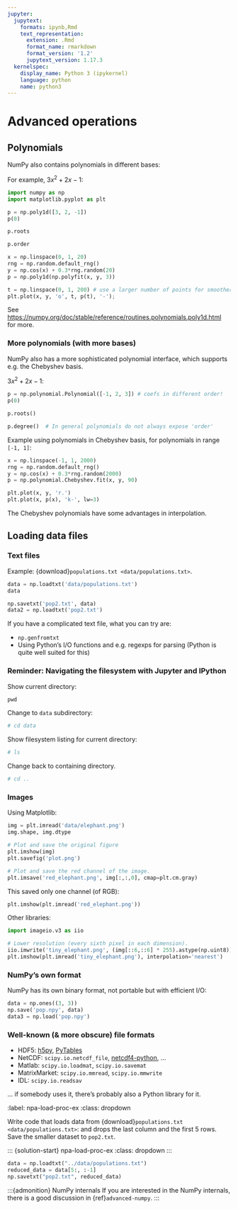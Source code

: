 ```yaml
---
jupyter:
  jupytext:
    formats: ipynb,Rmd
    text_representation:
      extension: .Rmd
      format_name: rmarkdown
      format_version: '1.2'
      jupytext_version: 1.17.3
  kernelspec:
    display_name: Python 3 (ipykernel)
    language: python
    name: python3
---
```


# Advanced operations

## Polynomials

NumPy also contains polynomials in different bases:

For example, $3x^2 + 2x - 1$:

```python
import numpy as np
import matplotlib.pyplot as plt
```

```python
p = np.poly1d([3, 2, -1])
p(0)
```

```python
p.roots
```

```python
p.order
```

```python
x = np.linspace(0, 1, 20)
rng = np.random.default_rng()
y = np.cos(x) + 0.3*rng.random(20)
p = np.poly1d(np.polyfit(x, y, 3))

t = np.linspace(0, 1, 200) # use a larger number of points for smoother plotting
plt.plot(x, y, 'o', t, p(t), '-');
```

See <https://numpy.org/doc/stable/reference/routines.polynomials.poly1d.html>
for more.

### More polynomials (with more bases)

NumPy also has a more sophisticated polynomial interface, which supports
e.g. the Chebyshev basis.

$3x^2 + 2x - 1$:

```python
p = np.polynomial.Polynomial([-1, 2, 3]) # coefs in different order!
p(0)
```

```python
p.roots()
```

```python
p.degree()  # In general polynomials do not always expose 'order'
```

Example using polynomials in Chebyshev basis, for polynomials in
range `[-1, 1]`:

```python
x = np.linspace(-1, 1, 2000)
rng = np.random.default_rng()
y = np.cos(x) + 0.3*rng.random(2000)
p = np.polynomial.Chebyshev.fit(x, y, 90)
```

```python
plt.plot(x, y, 'r.')
plt.plot(x, p(x), 'k-', lw=3)
```

The Chebyshev polynomials have some advantages in interpolation.


## Loading data files

### Text files

Example: {download}`populations.txt <data/populations.txt>`.

```python
data = np.loadtxt('data/populations.txt')
data
```

```python
np.savetxt('pop2.txt', data)
data2 = np.loadtxt('pop2.txt')
```

:::{note}
If you have a complicated text file, what you can try are:

- `np.genfromtxt`
- Using Python's I/O functions and e.g. regexps for parsing
  (Python is quite well suited for this)
:::

### Reminder: Navigating the filesystem with Jupyter and IPython

Show current directory:

```python
pwd
```

Change to `data` subdirectory:

```python
# cd data
```

Show filesystem listing for current directory:

```python
# ls
```

Change back to containing directory.

```python
# cd ..
```

### Images

Using Matplotlib:

```python
img = plt.imread('data/elephant.png')
img.shape, img.dtype
```

```python
# Plot and save the original figure
plt.imshow(img)
plt.savefig('plot.png')
```

```python
# Plot and save the red channel of the image.
plt.imsave('red_elephant.png', img[:,:,0], cmap=plt.cm.gray)
```

This saved only one channel (of RGB):

```python
plt.imshow(plt.imread('red_elephant.png'))
```

Other libraries:

```python
import imageio.v3 as iio

# Lower resolution (every sixth pixel in each dimension).
iio.imwrite('tiny_elephant.png', (img[::6,::6] * 255).astype(np.uint8))
plt.imshow(plt.imread('tiny_elephant.png'), interpolation='nearest')
```

### NumPy's own format

NumPy has its own binary format, not portable but with efficient I/O:

```python
data = np.ones((3, 3))
np.save('pop.npy', data)
data3 = np.load('pop.npy')
```

### Well-known (& more obscure) file formats

- HDF5: [h5py](https://www.h5py.org/), [PyTables](https://www.pytables.org)
- NetCDF: `scipy.io.netcdf_file`, [netcdf4-python](https://code.google.com/archive/p/netcdf4-python), ...
- Matlab: `scipy.io.loadmat`, `scipy.io.savemat`
- MatrixMarket: `scipy.io.mmread`, `scipy.io.mmwrite`
- IDL: `scipy.io.readsav`

... if somebody uses it, there's probably also a Python library for it.

::: {exercise-start}
:label: npa-load-proc-ex
:class: dropdown
:::

Write code that loads data from {download}`populations.txt
<data/populations.txt>`: and drops the last column and the first 5 rows. Save
the smaller dataset to `pop2.txt`.

::: {exercise-end}
:::

::: {solution-start} npa-load-proc-ex
:class: dropdown
:::

```python
data = np.loadtxt("../data/populations.txt")
reduced_data = data[5:, :-1]
np.savetxt("pop2.txt", reduced_data)
```

::: {solution-end}
:::

<!---
loadtxt, savez, load, fromfile, tofile
-->
<!---
real life: point to HDF5, NetCDF, etc.
-->
<!---
EXE: use loadtxt to load a data file
-->
<!---
EXE: use savez and load to save data in binary format
-->
<!---
EXE: use tofile and fromfile to put and get binary data bytes in/from a file
follow-up: .view()
-->
<!---
EXE: parsing text files -- Python can do this reasonably well natively!
throw in the mix some random text file to be parsed (eg. PPM)
-->
<!---
EXE: advanced: read the data in a PPM file
-->
:::{admonition} NumPy internals
If you are interested in the NumPy internals, there is a good discussion in
{ref}`advanced-numpy`.
:::
